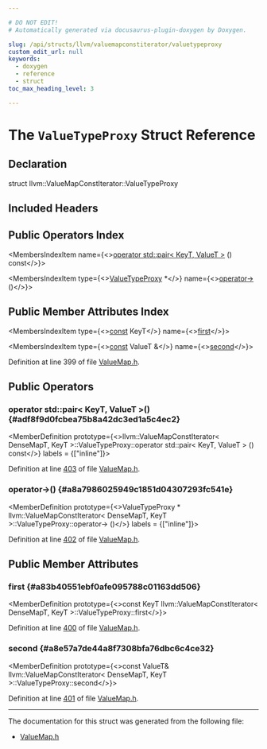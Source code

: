 ```yaml
---

# DO NOT EDIT!
# Automatically generated via docusaurus-plugin-doxygen by Doxygen.

slug: /api/structs/llvm/valuemapconstiterator/valuetypeproxy
custom_edit_url: null
keywords:
  - doxygen
  - reference
  - struct
toc_max_heading_level: 3

---
```





# The `ValueTypeProxy` Struct Reference

<DoxygenPage pluginConfig={pluginConfig}>



## Declaration

<CodeBlock>struct llvm::ValueMapConstIterator::ValueTypeProxy</CodeBlock>

## Included Headers

<IncludesList>
<IncludesListItem
  filePath="llvm/IR/ValueMap.h"
  permalink="/docs/api/files/include/include/llvm/include/llvm/ir/valuemap-h"
  isLocal="true" />
</IncludesList>

## Public Operators Index

<MembersIndex>

<MembersIndexItem
  name={<><a href="#adf8f9d0fcbea75b8a42dc3ed1a5c4ec2">operator std::pair&lt; KeyT, ValueT &gt;</a> () const</>}>
</MembersIndexItem>

<MembersIndexItem
  type={<><a href="/docs/api/structs/llvm/valuemapconstiterator/valuetypeproxy">ValueTypeProxy</a> &#42;</>}
  name={<><a href="#a8a7986025949c1851d04307293fc541e">operator-&gt;</a> ()</>}>
</MembersIndexItem>

</MembersIndex>

## Public Member Attributes Index

<MembersIndex>

<MembersIndexItem
  type={<><a href="/docs/api/files/lib/lib/target/lib/target/aarch64/aarch64promoteconstant-cpp/#a90f8350fecae261c25be85d38b451bff">const</a> KeyT</>}
  name={<><a href="#a83b40551ebf0afe095788c01163dd506">first</a></>}>
</MembersIndexItem>

<MembersIndexItem
  type={<><a href="/docs/api/files/lib/lib/target/lib/target/aarch64/aarch64promoteconstant-cpp/#a90f8350fecae261c25be85d38b451bff">const</a> ValueT &amp;</>}
  name={<><a href="#a8e57a7de44a8f7308bfa76dbc6c4ce32">second</a></>}>
</MembersIndexItem>

</MembersIndex>


Definition at line 399 of file <a href="/docs/api/files/include/include/llvm/include/llvm/ir/valuemap-h">ValueMap.h</a>.

<SectionDefinition>

## Public Operators

### operator std::pair&lt; KeyT, ValueT &gt;() {#adf8f9d0fcbea75b8a42dc3ed1a5c4ec2}

<MemberDefinition
  prototype={<>llvm::ValueMapConstIterator&lt; DenseMapT, KeyT &gt;::ValueTypeProxy::operator std::pair&lt; KeyT, ValueT &gt; () const</>}
  labels = {["inline"]}>

Definition at line <a href="/docs/api/files/include/include/llvm/include/llvm/ir/valuemap-h/#l00403">403</a> of file <a href="/docs/api/files/include/include/llvm/include/llvm/ir/valuemap-h">ValueMap.h</a>.
</MemberDefinition>

### operator-&gt;() {#a8a7986025949c1851d04307293fc541e}

<MemberDefinition
  prototype={<>ValueTypeProxy &#42; llvm::ValueMapConstIterator&lt; DenseMapT, KeyT &gt;::ValueTypeProxy::operator-&gt; ()</>}
  labels = {["inline"]}>

Definition at line <a href="/docs/api/files/include/include/llvm/include/llvm/ir/valuemap-h/#l00402">402</a> of file <a href="/docs/api/files/include/include/llvm/include/llvm/ir/valuemap-h">ValueMap.h</a>.
</MemberDefinition>

</SectionDefinition>

<SectionDefinition>

## Public Member Attributes

### first {#a83b40551ebf0afe095788c01163dd506}

<MemberDefinition
  prototype={<>const KeyT llvm::ValueMapConstIterator&lt; DenseMapT, KeyT &gt;::ValueTypeProxy::first</>}>

Definition at line <a href="/docs/api/files/include/include/llvm/include/llvm/ir/valuemap-h/#l00400">400</a> of file <a href="/docs/api/files/include/include/llvm/include/llvm/ir/valuemap-h">ValueMap.h</a>.
</MemberDefinition>

### second {#a8e57a7de44a8f7308bfa76dbc6c4ce32}

<MemberDefinition
  prototype={<>const ValueT&amp; llvm::ValueMapConstIterator&lt; DenseMapT, KeyT &gt;::ValueTypeProxy::second</>}>

Definition at line <a href="/docs/api/files/include/include/llvm/include/llvm/ir/valuemap-h/#l00401">401</a> of file <a href="/docs/api/files/include/include/llvm/include/llvm/ir/valuemap-h">ValueMap.h</a>.
</MemberDefinition>

</SectionDefinition>

<hr/>

The documentation for this struct was generated from the following file:

<ul>
<li><a href="/docs/api/files/include/include/llvm/include/llvm/ir/valuemap-h">ValueMap.h</a></li>
</ul>

</DoxygenPage>
